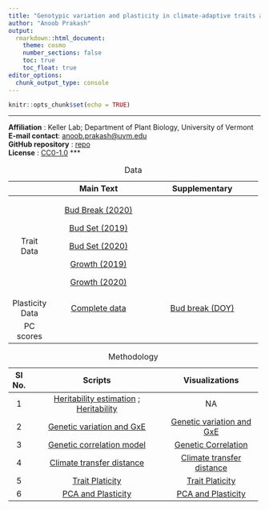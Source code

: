 ```yaml
---
title: "Genotypic variation and plasticity in climate-adaptive traits after range expansion and fragmentation of red spruce (*Picea rubens* Sarg.)"
author: "Anoob Prakash"
output:
  rmarkdown::html_document:
    theme: cosmo  
    number_sections: false
    toc: true
    toc_float: true
editor_options: 
  chunk_output_type: console
---
```


```r
knitr::opts_chunk$set(echo = TRUE)
```

------------------------------------------------------------------------

**Affiliation** : Keller Lab; Department of Plant Biology, University of Vermont\
**E-mail contact**: [anoob.prakash\@uvm.edu](mailto:anoob.prakash@uvm.edu){.email}\
**GitHub repository** : [repo](https://github.com/anoobvinu07/NSF_RedSpruce_CG){.uri}\
**License** : [CC0-1.0](https://github.com/anoobvinu07/NSF_RedSpruce_CG/blob/main/LICENSE) \*\*\*

+-----------------+-----------------------------------------------------------+-------------------------------------------------------------------+
|                 | Main Text                                                 | Supplementary                                                     |
+:===============:+:=========================================================:+:=================================================================:+
| Trait Data      | [Bud Break (2020)](./data/trait_data/BudBreak_2020.csv)   |                                                                   |
|                 |                                                           |                                                                   |
|                 | [Bud Set (2019)](./data/trait_data/BudSet_2019.csv)       |                                                                   |
|                 |                                                           |                                                                   |
|                 | [Bud Set (2020)](./data/trait_data/BudSet_2020.csv)       |                                                                   |
|                 |                                                           |                                                                   |
|                 | [Growth (2019)](./data/trait_data/Growth_2019.csv)        |                                                                   |
|                 |                                                           |                                                                   |
|                 | [Growth (2020)](./data/trait_data/Growth_2020.csv)        |                                                                   |
+-----------------+-----------------------------------------------------------+-------------------------------------------------------------------+
| Plasticity Data | [Complete data](./data/plasticity_data/Plasticity_TD.csv) | [Bud break (DOY)](./data/plasticity_data/Plasticity_TD_bbDOY.csv) |
+-----------------+-----------------------------------------------------------+-------------------------------------------------------------------+
| PC scores       |                                                           |                                                                   |
+-----------------+-----------------------------------------------------------+-------------------------------------------------------------------+

: Data

+--------+------------------------------------------------------------------------------------------------------+-----------------------------------------------------------------------+
| Sl No. | Scripts                                                                                              | Visualizations                                                        |
+:======:+:====================================================================================================:+:=====================================================================:+
| 1      | [Heritability estimation](./1_heritability.R) ; [Heritability](./2_heritability_values_per_garden.R) | NA                                                                    |
+--------+------------------------------------------------------------------------------------------------------+-----------------------------------------------------------------------+
| 2      | [Genetic variation and GxE](./0_reaction_norms.Rmd)                                                  | [Genetic variation and GxE](./0_reaction_norms.html)                  |
+--------+------------------------------------------------------------------------------------------------------+-----------------------------------------------------------------------+
| 3      | [Genetic correlation model](./3_genetic_correlation_MCMCmodel_final.R)                               | [Genetic Correlation](./4_genetic_correlation_plots.html)             |
+--------+------------------------------------------------------------------------------------------------------+-----------------------------------------------------------------------+
| 4      | [Climate transfer distance](./5_traitPlasticity_TD.Rmd)                                              | [Climate transfer distance](./5_traitPlasticity_TD.html)              |
+--------+------------------------------------------------------------------------------------------------------+-----------------------------------------------------------------------+
| 5      | [Trait Platicity](./6_traitPlasticity.R)                                                             | [Trait Platicity](./7_traitPlasticity_family_and_pop_blup_plots.html) |
+--------+------------------------------------------------------------------------------------------------------+-----------------------------------------------------------------------+
| 6      | [PCA and Plasticity](./10_PCA_and_Plasticity.Rmd)                                                    | [PCA and Plasticity](./10_PCA_and_Plasticity.html)                    |
+--------+------------------------------------------------------------------------------------------------------+-----------------------------------------------------------------------+

: Methodology

<!-- ```{r pressure, echo=FALSE, fig.cap="Fig. 1. The genealogy of a sample of five alleles, showing the time intervals between coalescent events (Hudson, 1990)", out.width = '60%'} -->

<!-- knitr::include_graphics("./hudson1990_coalescence.png") -->

<!-- ```   -->
